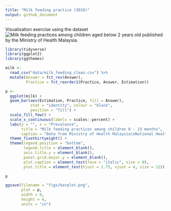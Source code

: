 ```yaml
---
title: "Milk feeding practice (2016)"
output: github_document
---
```


Visualisation exercise using the dataset ![Milk feeding practices among children aged below 2 years old](http://www.data.gov.my/data/ms_MY/dataset/milk-feeding-practices-among-children-aged-below-2-years-old-nhms-2016) published by the Ministry of Health Malaysia.

```r
library(tidyverse)
library(ggplot2)
library(ggthemes)
```


```r
milk <- 
  read_csv("data/milk_feeding_clean.csv") %>% 
  mutate(Answer = fct_rev(Answer),
         Practice = fct_reorder2(Practice, Answer, Estimation))
```

```r
p <- 
  ggplot(milk) +
  geom_bar(aes(Estimation, Practice, fill = Answer), 
           stat = "identity", colour = "black",
           position = "fill") +
  scale_fill_few() + 
  scale_x_continuous(labels = scales::percent) +
  labs(y = "", x = "Prevalence", 
       title = "Milk feeding practices among children 0 - 23 months",
       caption = "Data from Ministry of Health Malaysia\nNational Health and Morbidity Survey (Maternal and Child Health) 2016") +
  theme_fivethirtyeight() +
  theme(legend.position = "bottom",
        legend.title = element_blank(),
        axis.title.y = element_blank(),
        panel.grid.major.y = element_blank(),
        plot.caption = element_text(face = "italic", size = 8),
        plot.title = element_text(hjust = 1.75, vjust = 4, size = 12))

p

ggsave(filename = "figs/barplot.png",
       plot = p,
       width = 6,
       height = 4, 
       units = "in")
```



